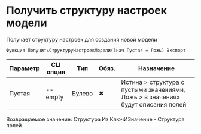 ﻿---
sidebar_position: 5
---


# Получить структуру настроек модели
 Получает структуру настроек для создания новой модели



`Функция ПолучитьСтруктуруНастроекМодели(Знач Пустая = Ложь) Экспорт`

  | Параметр | CLI опция | Тип | Обяз. | Назначение |
  |-|-|-|-|-|
  | Пустая | --empty | Булево | &#x2716; | Истина > структура с пустыми значениями, Ложь > в значениях будут описания полей |

  
  Возвращаемое значение:   Структура Из КлючИЗначение - Структура полей

<br/>




```bsl title="Пример использования для 1С:Предприятие/OneScript"

```
    





